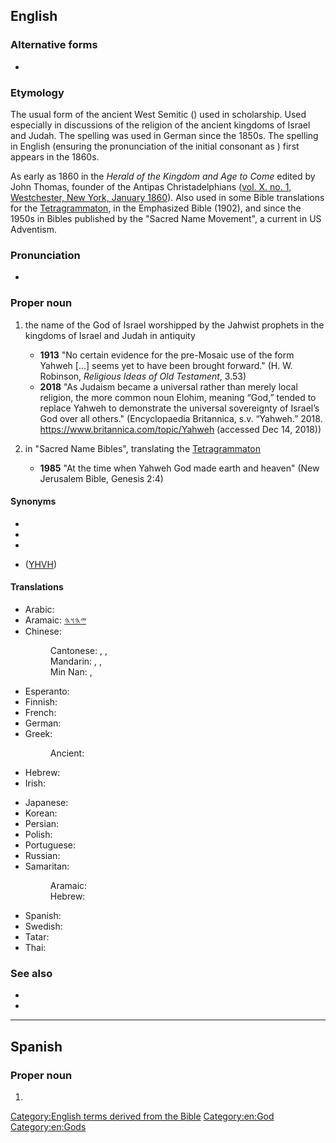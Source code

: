 ==English==

===Alternative forms===
* {{alter|en|Jahaveh|Jahve|Jahveh|Jahweh|Yahve|Yahveh|Yahwe}}

===Etymology===
{{wikipedia|Yahweh (name)}}
The usual form of the ancient West Semitic ({{etyl|he|en}}) {{m|he|יהוה}} used in scholarship.
Used especially in discussions of the religion of the ancient kingdoms of Israel and Judah.
The spelling {{m|en|Jahweh}} was used in German since the 1850s. The spelling {{m|en||Yahweh}} in English (ensuring the pronunciation of the initial consonant as {{IPAchar|/j/}}) first appears in the 1860s.

As early as 1860 in the ''Herald of the Kingdom and Age to Come'' edited by John Thomas, founder of the Antipas Christadelphians ([http://christadelphianaudio.org/books/HeraldoftheKingdom/HeraldoftheKingdom&AgetoCome1860.pdf vol. X. no. 1, Westchester, New York, January 1860]).
Also used in some Bible translations for the [[Tetragrammaton]], in the Emphasized Bible (1902), and since the 1950s in Bibles published by the "Sacred Name Movement", a current in US Adventism.

===Pronunciation===
* {{IPA|/ˈjɑːˌweɪ/|lang=en}}

===Proper noun===
{{en-proper noun}}

# {{lb|en|history of religion}} the name of the God of Israel worshipped by the Jahwist prophets in the kingdoms of Israel and Judah in antiquity
#* '''1913''' "No certain evidence for the pre-Mosaic use of the form Yahweh [...] seems yet to have been brought forward." (H. W. Robinson, ''Religious Ideas of Old Testament'', 3.53)
#* '''2018''' "As Judaism became a universal rather than merely local religion, the more common noun Elohim, meaning “God,” tended to replace Yahweh to demonstrate the universal sovereignty of Israel’s God over all others." (Encyclopaedia Britannica, s.v. “Yahweh.” 2018. https://www.britannica.com/topic/Yahweh (accessed Dec 14, 2018))
# {{lb|en|biblical}} in "Sacred Name Bibles", translating the [[Tetragrammaton]]
#* '''1985''' "At the time when Yahweh God made earth and heaven" (New Jerusalem Bible, Genesis 2:4)

====Synonyms====
* {{l|en|Yahuwah}}
* {{l|en|Jah}}
* {{l|en|Jehovah}}
* {{l|en|יהוה}} ([[YHVH]])

====Translations====
{{trans-top|personal name of God}}
* Arabic: {{t|ar|يَهْوَه|m}}
* Aramaic: [[𐤉𐤄𐤅𐤄]]
* Chinese:
*: Cantonese: {{t|yue|耶和華}}, {{t|yue|耶和华|tr=je4 ho4 waa4}}, {{t|yue|雅威|tr=ngaa5 wai1}}
*: Mandarin: {{t+|cmn|耶和華}}, {{t+|cmn|耶和华|tr=Yēhéhuá}}, {{t+|cmn|雅威|tr=Yǎwēi}}
*: Min Nan: {{t|nan|耶和華}}, {{t|nan|耶和华|tr=Iâ-hô-hoa}}
* Esperanto: {{t|eo|Javeo}}
* Finnish: {{t+|fi|Jahve}}
* French: {{t+|fr|Yahweh|m}}
* German: {{t+|de|Jahwe|m}}
* Greek:
*: Ancient: {{t|grc|Ἰάω}}
* Hebrew: {{t+|he|יהוה|m}}
* Irish: {{t|ga|Iáimhé|tr=Yah-veh}}
{{trans-mid}}
* Japanese: {{t|ja|ヤハウェ|tr=Yahawe}}
* Korean: {{t+|ko|야훼|tr=Yahwe}}
* Persian: {{t+|fa|یهوه|tr=yahve}}
* Polish: {{t+|pl|Jahwe|m}}
* Portuguese: {{t+|pt|Javé|m}}
* Russian: {{t+|ru|Я́хве|m|tr=Jáxvɛ}}
* Samaritan:
*: Aramaic: {{t|sam|ࠉࠄࠅࠄ|m|tr=yave}}
*: Hebrew: {{t|smp|ࠉࠄࠅࠄ|m|tr=yaiba}}
* Spanish: {{t+|es|Yahvé|m}}
* Swedish: {{t|sv|Jahve}}
* Tatar: {{t|tt|Йәһвә}}
* Thai: {{t|th|พระยาห์เวห์|tr=prá yah-weh}}
{{trans-bottom}}

{{trans-see|Jehovah}}

===See also===
* {{l|en|hallelujah}}
* {{l|en|Tetragrammaton}}

[[Category:English terms derived from the Bible]]
[[Category:en:God]]
[[Category:en:Gods]]

----

==Spanish==

===Proper noun===
{{es-proper noun|m}}

# {{alternative form of|Yahvé|lang=es}}